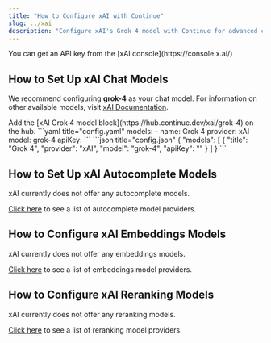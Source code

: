 ```yaml
---
title: "How to Configure xAI with Continue"
slug: ../xai
description: "Configure xAI's Grok 4 model with Continue for advanced chat capabilities, with easy API key setup from the xAI console"
---
```


<Info>
  You can get an API key from the [xAI console](https://console.x.ai/)
</Info>

## How to Set Up xAI Chat Models

We recommend configuring **grok-4** as your chat model. For information on other available models, visit [xAI Documentation](https://docs.x.ai/docs/models).

<Tabs>
	<Tab title="Config">
  Add the [xAI Grok 4 model block](https://hub.continue.dev/xai/grok-4) on the hub.
  </Tab>
	<Tab title="YAML">
  ```yaml title="config.yaml"
  models:
    - name: Grok 4
      provider: xAI
      model: grok-4
      apiKey: <YOUR_XAI_API_KEY>
  ```
  </Tab>
	<Tab title="JSON">
  ```json title="config.json"
  {
    "models": [
      {
        "title": "Grok 4",
        "provider": "xAI",
        "model": "grok-4",
        "apiKey": "<YOUR_XAI_API_KEY>"
      }
    ]
  }
  ```
  </Tab>
</Tabs>

## How to Set Up xAI Autocomplete Models

xAI currently does not offer any autocomplete models.

[Click here](../../model-roles/autocomplete.md) to see a list of autocomplete model providers.

## How to Configure xAI Embeddings Models

xAI currently does not offer any embeddings models.

[Click here](../../model-roles/embeddings.mdx) to see a list of embeddings model providers.

## How to Configure xAI Reranking Models

xAI currently does not offer any reranking models.

[Click here](../../model-roles/reranking.mdx) to see a list of reranking model providers.